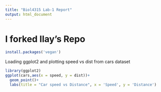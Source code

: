 ```yaml
---
title: "Biol4315 Lab-1 Report"
output: html_document
---
```


# I forked Ilay's Repo

```r
install.packages('vegan')
```

Loading ggplot2 and plotting speed vs dist from cars dataset

```r
library(ggplot2)
ggplot(cars,aes(x = speed, y = dist))+
  geom_point()+
  labs(title = "Car speed vs Distance", x = 'Speed', y = 'Distance')
```
  